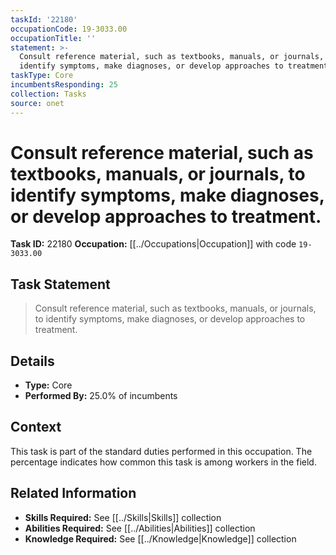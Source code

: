 ```yaml
---
taskId: '22180'
occupationCode: 19-3033.00
occupationTitle: ''
statement: >-
  Consult reference material, such as textbooks, manuals, or journals, to
  identify symptoms, make diagnoses, or develop approaches to treatment.
taskType: Core
incumbentsResponding: 25
collection: Tasks
source: onet
---
```

# Consult reference material, such as textbooks, manuals, or journals, to identify symptoms, make diagnoses, or develop approaches to treatment.

**Task ID:** 22180
**Occupation:** [[../Occupations|Occupation]] with code `19-3033.00`

## Task Statement

> Consult reference material, such as textbooks, manuals, or journals, to identify symptoms, make diagnoses, or develop approaches to treatment.

## Details

- **Type:** Core
- **Performed By:** 25.0% of incumbents

## Context

This task is part of the standard duties performed in this occupation. The percentage indicates how common this task is among workers in the field.

## Related Information

- **Skills Required:** See [[../Skills|Skills]] collection
- **Abilities Required:** See [[../Abilities|Abilities]] collection
- **Knowledge Required:** See [[../Knowledge|Knowledge]] collection
